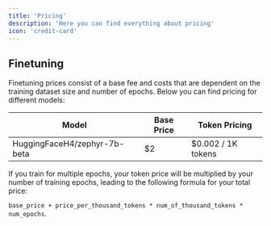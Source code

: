 ```yaml
---
title: 'Pricing'
description: 'Here you can find everything about pricing'
icon: 'credit-card'
---
```


## Finetuning

Finetuning prices consist of a base fee and costs that are dependent on the training dataset size and number of epochs. 
Below you can find pricing for different models:



| Model | Base Price                           | Token Pricing            |
| -------- | ------------------------------------- | -------------------- |
| HuggingFaceH4/zephyr-7b-beta     | $2                      | $0.002 / 1K tokens    |


If you train for multiple epochs, your token price will be multiplied by your number of training epochs, leading to the following formula for your total price:

`base_price + price_per_thousand_tokens * num_of_thousand_tokens * num_epochs`.